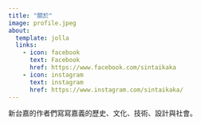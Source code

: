 ```yaml
---
title: "關於"
image: profile.jpeg
about:
  template: jolla
  links:
    - icon: facebook
      text: Facebook
      href: https://www.facebook.com/sintaikaka
    - icon: instagram
      text: instagram
      href: https://www.instagram.com/sintaikaka/
---
```


新台嘉的作者們寫寫嘉義的歷史、文化、技術、設計與社會。
